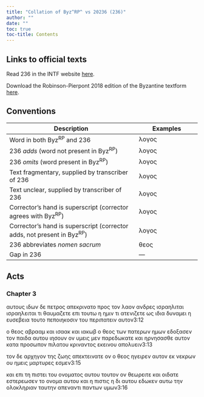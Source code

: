 ```yaml
---
title: "Collation of Byz^RP^ vs 20236 (236)"
author: ""
date: ""
toc: true
toc-title: Contents
---
```


::: {.callout-note appearance="minimal" icon="false" collapse="true"}
# Links to official texts

Read 236 in the INTF website [here](https://ntvmr.uni-muenster.de/manuscript-workspace?docID=20236).

Download the Robinson-Pierpont 2018 edition of the Byzantine textform [here](https://web.archive.org/web/20210413060536/https://byzantinetext.com/wp-content/uploads/2021/03/robinson-pierpont-2018-gnt-edition.pdf).


:::


::: {.callout-note appearance="minimal" icon="false" collapse="true"}
# Conventions

| Description                                                              	| Examples                           	|
|--------------------------------------------------------------------------	|------------------------------------	|
| Word in both Byz^RP^ and 236                                   	| λογος                              	|
| 236 *adds* (word not present in Byz^RP^)                       	| [λογος]{.greek-added}            	|
| 236 *omits* (word present in Byz^RP^)                          	| [λογος]{.greek-omitted}          	|
| Text fragmentary, supplied by transcriber of 236               	| [λογος]{.greek-supplied}         	|
| Text unclear, supplied by transcriber of 236                   	| [λογος]{.unclear}                	|
| Corrector's hand is superscript (corrector agrees with Byz^RP^)          	| [λογος]{.corr}                   	|
| Corrector's hand is superscript (corrector adds, not present in Byz^RP^) 	| [[λογος]{.corr}]{.greek-added} 	|
| 236 abbreviates *nomen sacrum*                                 	| [θεος]{.greek-abbr}            	|
| Gap in 236                                                     	| [―]{.gap}                        	|
:::

## Acts

### Chapter 3

[[α]{.unclear}υτους]{.greek-added} [ιδων]{.greek-omitted} [δε]{.greek-omitted} [πετρος]{.greek-omitted} [απεκρινατο]{.greek-omitted} [προς]{.greek-omitted} [τον]{.greek-omitted} [λαον]{.greek-omitted} [ανδρ]{.greek-supplied}[ες]{.unclear} [ισραηλιται]{.greek-omitted} [[ι]{.greek-supplied}σρα[η]{.unclear}λειτ[αι]{.greek-supplied}]{.greek-added} [τι]{.greek-supplied} [θαυ]{.unclear}μα[ζε]{.unclear}τ[ε]{.greek-supplied} [επι]{.greek-supplied} τ[ου]{.unclear}τω η [ημ]{.unclear}[ιν]{.greek-supplied} [τι]{.greek-supplied} [α]{.greek-supplied}[τε]{.unclear}νιζετε ως [ιδια]{.unclear} [δυ]{.greek-supplied}ναμει η ευ[σε]{.unclear}[βεια]{.greek-supplied} [τουτο]{.greek-added} πεπ[ο]{.unclear}[ιηκο]{.greek-supplied}[σιν]{.greek-supplied} [του]{.greek-omitted} [περιπατειν]{.greek-omitted} [αυτον]{.greek-omitted}[3:12]{.aside}

ο [θεος]{.greek-abbr} αβραα[μ]{.unclear} [και]{.unclear} [ισα]{.greek-supplied}[α]{.unclear}κ και ιακω[β]{.unclear} [ο]{.unclear} [[θεος]{.greek-abbr}]{.greek-supplied} [τ]{.greek-supplied}[ων]{.unclear} πατ[ερ]{.unclear}ω[ν]{.greek-supplied} [ημ]{.greek-supplied}[ω]{.unclear}ν εδοξ[ασεν]{.unclear} [τον]{.greek-supplied} παιδα αυ[το]{.unclear}υ [ιησουν]{.greek-omitted} [ον]{.greek-omitted} [υμεις]{.greek-omitted} [μεν]{.greek-omitted} [παρεδωκατε]{.greek-omitted} [και]{.greek-omitted} [ηρνησασθε]{.greek-omitted} [αυτον]{.greek-omitted} [κατα]{.greek-omitted} [προσωπον]{.greek-omitted} [πιλατου]{.greek-omitted} [κριναντος]{.greek-omitted} [εκεινου]{.greek-omitted} [απολυειν]{.greek-omitted}[3:13]{.aside}

[τον]{.greek-omitted} [δε]{.greek-omitted} [αρχηγο]{.greek-supplied}ν τ[η]{.unclear}ς [ζωης]{.greek-supplied} [α]{.greek-supplied}πεκτεινα[τε]{.greek-supplied} [ον]{.greek-supplied} [ο]{.greek-supplied} [θεος]{.greek-abbr} ηγειρεν [[αυτο]{.greek-supplied}ν]{.greek-added} εκ νεκρων [ου]{.greek-supplied} [η]{.greek-supplied}μεις μαρτυ[ρες]{.greek-supplied} εσμεν[3:15]{.aside}

και [επι]{.greek-omitted} [τη]{.greek-supplied} [π]{.unclear}ιστει τ[ου]{.unclear} ο[νο]{.greek-supplied}ματος α[υ]{.unclear}του [τ]{.greek-supplied}[ο]{.unclear}υτον ον [θ]{.unclear}εω[ρ]{.greek-supplied}[ε]{.unclear}ιτε και ο[ι]{.unclear}δατε [ε]{.greek-supplied}στερεωσεν το [ο]{.unclear}νομα αυτου και η πιστις η δι [αυ]{.unclear}του εδωκεν [αυτω]{.greek-omitted} [την]{.greek-omitted} [ολοκληριαν]{.greek-omitted} [ταυτην]{.greek-omitted} [απεναντι]{.greek-omitted} [παντων]{.greek-omitted} [υμων]{.greek-omitted}[3:16]{.aside}

